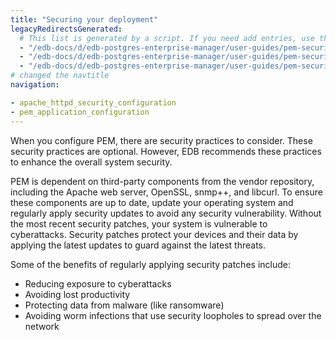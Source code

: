 ```yaml
---
title: "Securing your deployment"
legacyRedirectsGenerated:
  # This list is generated by a script. If you need add entries, use the `legacyRedirects` key.
  - "/edb-docs/d/edb-postgres-enterprise-manager/user-guides/pem-security-guide/8.0/index.html"
  - "/edb-docs/d/edb-postgres-enterprise-manager/user-guides/pem-security-guide/8.0/conclusion.html"
  - "/edb-docs/d/edb-postgres-enterprise-manager/user-guides/pem-security-guide/8.0/genindex.html"
# changed the navtitle
navigation:

- apache_httpd_security_configuration
- pem_application_configuration
---
```


When you configure PEM, there are security practices to consider. These security practices are optional. However, EDB recommends these practices to enhance the overall system security.

PEM is dependent on third-party components from the vendor repository, including the Apache web server, OpenSSL, snmp++, and libcurl. To ensure these components are up to date, update your operating system and regularly apply security updates to avoid any security vulnerability. Without the most recent security patches, your system is vulnerable to cyberattacks. Security patches protect your devices and their data by applying the latest updates to guard against the latest threats.

Some of the benefits of regularly applying security patches include:

-   Reducing exposure to cyberattacks
-   Avoiding lost productivity
-   Protecting data from malware (like ransomware)
-   Avoiding worm infections that use security loopholes to spread over the network



